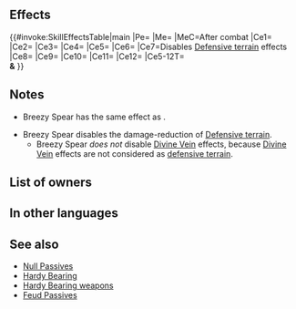 {{Weapon Infobox
|tagid=SID_清風明月の夏祭の槍
|intID=4274
|image=wep_lc176
|exclusive=1
|weaponType=Lance
|cost=400
|might=16
|range=1
|effect=Grants Atk+3. Unit can counterattack regardless of foe's range. Unit and target cannot trigger Specials during combat or area-of-effect Specials (excluding Røkkr area-of-effect Specials).<br><br>Grants Atk/Spd/Def/Res+5 to unit, grants bonus to unit's Atk/Spd/Def/Res = 15% of unit's Spd at start of combat, and deals damage = 20% of unit's Spd during combat (excluding area-of-effect Specials), and restores 7 HP to unit after combat.<br><br>Disables skills of all other foes and allies during combat, excluding unit and target. Disables the following effects for both unit and target during combat: defensive terrain effects, support effects, guaranteed follow-ups, effects that prevent follow-ups, effects that prevent counterattacks, and effects that change attack priority (Vantage, Desperation, etc.).
|statModifiers=0,19,0,0,0
|required=Silver Lance
|properties=
}}
==Effects==
{{#invoke:SkillEffectsTable|main
|Pe={{Eft|Stat Boosts|Atk|3}}
|Me={{Eft|Heal|7}}
|MeC=After combat
|Ce1={{Eft|Distant Counter}}
|Ce2={{Eft|Temporary buffs|Atk/Spd/Def/Res|5}}
|Ce3={{Eft|Temporary buffs|Atk/Spd/Def/Res|15% of {{Tgt|Unit}}'s Spd<br>at start of combat}}
|Ce4={{Eft|Damage Boost|20% of {{Tgt|Unit}}'s Spd}}
|Ce5={{Eft|Prevent Special|[[Area-of-effect Specials|AoE]]<br>'''&''' [[Combat Specials]]}}
|Ce6={{Eft|Disable Ally Skills}}
|Ce7=Disables [[Defensive terrain]] effects
|Ce8={{Eft|Disable Ally Support}}
|Ce9={{Eft|Neutralize Guaranteed Follow-Ups}}
|Ce10={{Eft|Neutralize Prevent Follow-Ups}}
|Ce11={{Eft|Neutralize Prevent Counter}}
|Ce12={{Eft|Hardy Bearing}}
|Ce5-12T={{Tgt|Unit}}<br>'''&''' {{Tgt|Foe}}
}}

==Notes==
* Breezy Spear has the same effect as {{St|Distant Counter}}.
{{Temporary buffs}}
{{At start of combat}}
{{DamageBoost}}
{{After combat healing}}
{{Prevent Special}}
{{CombatEffectNeutralization}}
* Breezy Spear disables the damage-reduction of [[Defensive terrain]].
** Breezy Spear <i>does not</i> disable [[Divine Vein]] effects, because [[Divine Vein]] effects are not considered as [[defensive terrain]].
{{Ally Support neutralization}}
{{Follow-up effect neutralization}}
{{Counterattack prevention neutralization}}
{{PriorityNeutralization}}

==List of owners==
{{Skill Hero List}}
==In other languages==
{{OtherLanguages
|japanese=清風明月の夏祭の槍
|german=Windhauchspeer
|spanishEU=Lanza vespertina
|spanishLA=Lanza vespertina
|french=Lance aérée
|italian=Lancia ariosa
|chineseTW=清風明月的夏祭之槍
|portuguese=Pique arejado
}}
==See also==
{{See also skills|cond=(Description LIKE '%prevent unit_s counterattacks%' OR Description LIKE '%cannot trigger specials during combat%' OR Description LIKE '%prevents%specials%' OR Description LIKE '%disables the following effects%' OR Description LIKE '%disables%' AND (Description LIKE '%change attack priority%' OR Description LIKE '%terrain effects%' OR Description LIKE '%support effects%' OR Description LIKE '%prevent counterattacks%' OR Description LIKE '%skill%excluding%')) AND (Name NOT LIKE '%+' AND Exclusive='1')}}
* [[Null Passives]]
* [[Hardy Bearing]]
* [[Hardy Bearing weapons]]
* [[Skill families/C Passives#Feud|Feud Passives]]
{{Weapons Navbox}}